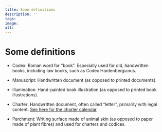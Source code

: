 ```yaml
---
title: Some definitions
description: ''
tags:
image: 
alt: 
---
```


# Some definitions

- Codex: Roman word for “book”. Especially used for old, handwritten books, including law books, such as Codex Hardenbergianus.

- Manuscript: Handwritten document (as opposed to printed documents).

- Illumination: Hand-painted book illustration (as opposed to printed book illustrations).

- Charter: Handwritten document, often called “letter”, primarily with legal content.
  [See here for the charter calendar](https://www.vestlandfylke.no/landslovjubileet/diplom/)

- Parchment: Writing surface made of animal skin (as opposed to paper made of plant fibres) and used for charters and codices.
